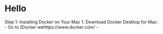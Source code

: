# Hello 

Step 1: Installing Docker on Your Mac
1. Download Docker Desktop for Mac: 
   - Go to [Docker wehttps://www.docker.com/ 
   - 